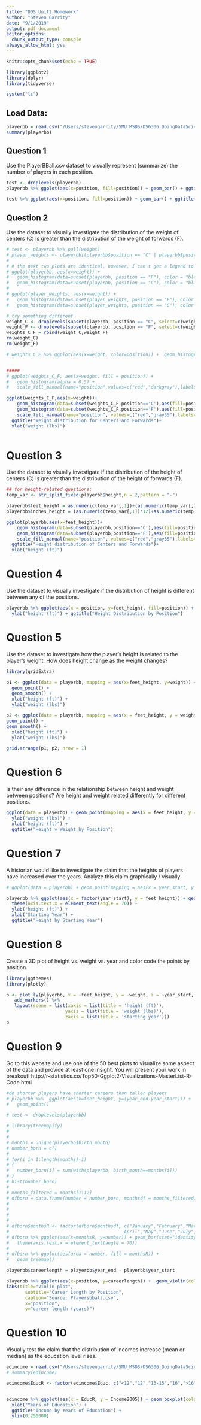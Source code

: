 ```yaml
---
title: "DDS_Unit2_Homework"
author: "Steven Garrity"
date: "9/1/2019"
output: pdf_document
editor_options: 
  chunk_output_type: console
always_allow_html: yes
---
```


```r
knitr::opts_chunk$set(echo = TRUE)

library(ggplot2)
library(dplyr)
library(tidyverse)
```

```r
system("ls")
```

## Load Data:
```r
playerbb = read.csv("/Users/stevengarrity/SMU_MSDS/DS6306_DoingDataScience/DDS_Git/Unit 2/PlayersBBall.csv", header = TRUE)
summary(playerbb)
```

## Question 1
Use the PlayerBBall.csv dataset to visually represent (summarize) the number of players in each position.

```r
test <- droplevels(playerbb)
playerbb %>% ggplot(aes(x=position, fill=position)) + geom_bar() + ggtitle("Number of Players in Each Position")

test %>% ggplot(aes(x=position, fill=position)) + geom_bar() + ggtitle("Number of Players in Each Position")
```

## Question 2
Use the dataset to visually investigate the distribution of the weight of centers (C) is greater than the distribution of the weight of forwards (F).

```r
# test <- playerbb %>% pull(weight)
# player_weights <- playerbb[(playerbb$position == "C" | playerbb$position == "F"),]
# 
# # the next two plots are identical, however, I can't get a legend to show
# ggplot(playerbb, aes(x=weight)) +
#   geom_histogram(data=subset(playerbb, position == "F"), color = "black", fill = "blue", alpha = 0.7) +
#   geom_histogram(data=subset(playerbb, position == "C"), color = "black", fill = "red", alpha = 0.7)
# 
# ggplot(player_weights, aes(x=weight)) +
#   geom_histogram(data=subset(player_weights, position == "F"), color = "black", fill = "blue", alpha = 0.7) +
#   geom_histogram(data=subset(player_weights, position == "C"), color = "black", fill = "red", alpha = 0.7)

# try something different
weight_C <- droplevels(subset(playerbb, position == "C", select=c(weight,position)))
weight_F <- droplevels(subset(playerbb, position == "F", select=c(weight,position)))
weights_C_F = rbind(weight_C,weight_F)
rm(weight_C)
rm(weight_F)

# weights_C_F %>% ggplot(aes(x=weight, color=position)) +  geom_histogram()


#####
# ggplot(weights_C_F, aes(x=weight, fill = position)) + 
#   geom_histogram(alpha = 0.5) + 
#   scale_fill_manual(name="position",values=c("red","darkgray"),labels=c("C","F"))

ggplot(weights_C_F,aes(x=weight))+ 
    geom_histogram(data=subset(weights_C_F,position=='C'),aes(fill=position),alpha=0.6)+
    geom_histogram(data=subset(weights_C_F,position=='F'),aes(fill=position),alpha=0.6)+
    scale_fill_manual(name="position", values=c("red","gray35"),labels=c("C","F"))+
  ggtitle("Weight distribution for Centers and Forwards")+
  xlab("weight (lbs)")
  

```

# Question 3
Use the dataset to visually investigate if the distribution of the height of centers (C) is greater than the distribution of the height of forwards (F).


```r
## for height-related questions:
temp_var <- str_split_fixed(playerbb$height,n = 2,pattern = "-")

playerbb$feet_height = as.numeric(temp_var[,1])+(as.numeric(temp_var[,2])/12)
playerbb$inches_height = (as.numeric(temp_var[,1])*12)+as.numeric(temp_var[,2])

ggplot(playerbb,aes(x=feet_height))+ 
    geom_histogram(data=subset(playerbb,position=='C'),aes(fill=position),alpha=0.6)+
    geom_histogram(data=subset(playerbb,position=='F'),aes(fill=position),alpha=0.6)+
    scale_fill_manual(name="position", values=c("red","gray35"),labels=c("C","F"))+
  ggtitle("Height distribution of Centers and Forwards")+
  xlab("height (ft)")

```

# Question 4
Use the dataset to visually investigate if the distribution of height is different between any of the positions.

```r
playerbb %>% ggplot(aes(x = position, y=feet_height, fill=position)) + geom_boxplot() +
  ylab("height (ft)") + ggtitle("Height Distribution by Position")

```

# Question 5
Use the dataset to investigate how the player’s height is related to the player’s weight. How does height change as the weight changes?

```r
library(gridExtra)

p1 <- ggplot(data = playerbb, mapping = aes(x=feet_height, y=weight)) +
  geom_point() +
  geom_smooth() +
  xlab("height (ft)") +
  ylab("weight (lbs)")

p2 <- ggplot(data = playerbb, mapping = aes(x = feet_height, y = weight, linetype = position, color = position)) + 
geom_point() +
geom_smooth() +
  xlab("height (ft)") +
  ylab("weight (lbs)")

grid.arrange(p1, p2, nrow = 1)
```

# Question 6
Is their any difference in the relationship between height and weight between positions?  Are height and weight related differently for different positions.

```r
ggplot(data = playerbb) + geom_point(mapping = aes(x = feet_height, y = weight, color = position)) + geom_smooth(mapping = aes(x = feet_height, y = weight)) + facet_wrap(~position) +
  ylab("weight (lbs)") +
  xlab("height (ft)") +
  ggtitle("Height v Weight by Position")
```

# Question 7
A historian would like to investigate the claim that the heights of players have increased over the years.  Analyze this claim graphically / visually.

```r
# ggplot(data = playerbb) + geom_point(mapping = aes(x = year_start, y = feet_height))

playerbb %>% ggplot(aes(x = factor(year_start), y = feet_height)) + geom_boxplot(color = "dodgerblue4") +
  theme(axis.text.x = element_text(angle = 70)) +
  ylab("height (ft)") +
  xlab("Starting Year") +
  ggtitle("Height by Starting Year")
```

# Question 8
Create a 3D plot of height vs. weight vs. year and color code the points by position.

```r
library(ggthemes)
library(plotly)

p <- plot_ly(playerbb, x = ~feet_height, y = ~weight, z = ~year_start, color = ~position) %>%
   add_markers() %>%
   layout(scene = list(xaxis = list(title = 'height (ft)'),
                      yaxis = list(title = 'weight (lbs)'),
                      zaxis = list(title = 'starting year')))
p
```

# Question 9
Go to this website and use one of the 50 best plots to visualize some aspect of the data and provide at least one insight.  You will present your work in breakout! http://r-statistics.co/Top50-Ggplot2-Visualizations-MasterList-R-Code.html

```r
#do shorter players have shorter careers than taller players
# playerbb %>%  ggplot(aes(x=feet_height, y=(year_end-year_start))) +
#   geom_point()

# test <- droplevels(playerbb)

# library(treemapify)
# 
# 
# months = unique(playerbb$birth_month)
# number_born = c()
# 
# for(i in 1:length(months)-1)
# {
#   number_born[i] = sum(with(playerbb, birth_month==months[i]))
# }
# hist(number_born)
# 
# months_filtered = months[1:12]
# dfborn = data.frame(number = number_born, monthsdf = months_filtered)
# 
# 
# 
# 
# dfborn$monthsR <- factor(dfborn$monthsdf, c("January","February","March","
#                                           April","May","June","July","August","September","October","November","December"))
# dfborn %>% ggplot(aes(x=monthsR, y=number)) + geom_bar(stat="identity") +
#   theme(axis.text.x = element_text(angle = 70))
# 
# dfborn %>% ggplot(aes(area = number, fill = monthsR)) +
#   geom_treemap() 

playerbb$careerlength = playerbb$year_end - playerbb$year_start

playerbb %>% ggplot(aes(x=position, y=careerlength)) +  geom_violin(color="darkgray") +  
labs(title="Violin plot", 
       subtitle="Career Length by Position",
       caption="Source: Playersbball.csv",
       x="position",
       y="career length (years)")

```

# Question 10
Visually test the claim that the distribution of incomes increase (mean or median) as the education level rises.

```r
edincome = read.csv("/Users/stevengarrity/SMU_MSDS/DS6306_DoingDataScience/DDS_Git/Unit 2/Education_Income.csv", header = TRUE)
# summary(edincome)

edincome$EducR <- factor(edincome$Educ, c("<12","12","13-15","16",">16"))


edincome %>% ggplot(aes(x = EducR, y = Income2005)) + geom_boxplot(color = "dodgerblue2", fill = "gray20") + ylab("Income ($)") +
  xlab("Years of Education") +
  ggtitle("Income by Years of Education") +
  ylim(0,250000)
```




